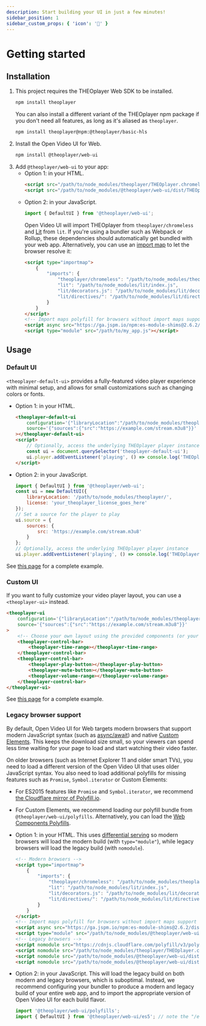 ```yaml
---
description: Start building your UI in just a few minutes!
sidebar_position: 1
sidebar_custom_props: { 'icon': '🚀' }
---
```


# Getting started

## Installation

1. This project requires the THEOplayer Web SDK to be installed.
    ```sh
    npm install theoplayer
    ```
    You can also install a different variant of the THEOplayer npm package if you don't need all features, as long as it's aliased as `theoplayer`.
    ```sh
    npm install theoplayer@npm:@theoplayer/basic-hls
    ```
2. Install the Open Video UI for Web.
    ```sh
    npm install @theoplayer/web-ui
    ```
3. Add `@theoplayer/web-ui` to your app:
    - Option 1: in your HTML.
        ```html
        <script src="/path/to/node_modules/theoplayer/THEOplayer.chromeless.js"></script>
        <script src="/path/to/node_modules/@theoplayer/web-ui/dist/THEOplayerUI.js"></script>
        ```
    - Option 2: in your JavaScript.
        ```js
        import { DefaultUI } from '@theoplayer/web-ui';
        ```
        Open Video UI will import THEOplayer from `theoplayer/chromeless` and [Lit](https://lit.dev/) from `lit`.
        If you're using a bundler such as Webpack or Rollup, these dependencies should automatically get bundled with your web app.
        Alternatively, you can use an [import map](https://developer.mozilla.org/en-US/docs/Web/HTML/Element/script/type/importmap) to let the browser resolve it:
        ```html
        <script type="importmap">
            {
                "imports": {
                    "theoplayer/chromeless": "/path/to/node_modules/theoplayer/THEOplayer.chromeless.esm.js",
                    "lit": "/path/to/node_modules/lit/index.js",
                    "lit/decorators.js": "/path/to/node_modules/lit/decorators.js",
                    "lit/directives/": "/path/to/node_modules/lit/directives/"
                }
            }
        </script>
        <!-- Import maps polyfill for browsers without import maps support (e.g. Safari 16.3) -->
        <script async src="https://ga.jspm.io/npm:es-module-shims@2.6.2/dist/es-module-shims.js" crossorigin="anonymous"></script>
        <script type="module" src="/path/to/my_app.js"></script>
        ```

## Usage

### Default UI

`<theoplayer-default-ui>` provides a fully-featured video player experience with minimal setup, and allows for small customizations such as changing colors or fonts.

- Option 1: in your HTML.
    ```html
    <theoplayer-default-ui
        configuration='{"libraryLocation":"/path/to/node_modules/theoplayer/","license":"your_theoplayer_license_goes_here"}'
        source='{"sources":{"src":"https://example.com/stream.m3u8"}}'
    ></theoplayer-default-ui>
    <script>
        // Optionally, access the underlying THEOplayer player instance
        const ui = document.querySelector('theoplayer-default-ui');
        ui.player.addEventListener('playing', () => console.log('THEOplayer is now playing'));
    </script>
    ```
- Option 2: in your JavaScript.
    ```js
    import { DefaultUI } from '@theoplayer/web-ui';
    const ui = new DefaultUI({
        libraryLocation: '/path/to/node_modules/theoplayer/',
        license: 'your_theoplayer_license_goes_here'
    });
    // Set a source for the player to play
    ui.source = {
        sources: {
            src: 'https://example.com/stream.m3u8'
        }
    };
    // Optionally, access the underlying THEOplayer player instance
    ui.player.addEventListener('playing', () => console.log('THEOplayer is now playing'));
    ```

See [this page](examples/default-ui.mdx) for a complete example.

### Custom UI

If you want to fully customize your video player layout, you can use a `<theoplayer-ui>` instead.

```html
<theoplayer-ui
    configuration='{"libraryLocation":"/path/to/node_modules/theoplayer/","license":"your_theoplayer_license_goes_here"}'
    source='{"sources":{"src":"https://example.com/stream.m3u8"}}'
>
    <!-- Choose your own layout using the provided components (or your own!) -->
    <theoplayer-control-bar>
        <theoplayer-time-range></theoplayer-time-range>
    </theoplayer-control-bar>
    <theoplayer-control-bar>
        <theoplayer-play-button></theoplayer-play-button>
        <theoplayer-mute-button></theoplayer-mute-button>
        <theoplayer-volume-range></theoplayer-volume-range>
    </theoplayer-control-bar>
</theoplayer-ui>
```

See [this page](examples/custom-ui.mdx) for a complete example.

### Legacy browser support

By default, Open Video UI for Web targets modern browsers that support modern JavaScript syntax (such as [async/await](https://caniuse.com/async-functions)) and native [Custom Elements](https://caniuse.com/custom-elementsv1). This keeps the download size small, so your viewers can spend less time waiting for your page to load and start watching their video faster.

On older browsers (such as Internet Explorer 11 and older smart TVs), you need to load a different version of the Open Video UI that uses older JavaScript syntax. You also need to load additional polyfills for missing features such as `Promise`, `Symbol.iterator` or Custom Elements:

- For ES2015 features like `Promise` and `Symbol.iterator`, we recommend [the Cloudflare mirror of Polyfill.io](https://cdnjs.cloudflare.com/polyfill/).
- For Custom Elements, we recommend loading our polyfill bundle from `@theoplayer/web-ui/polyfills`. Alternatively, you can load the [Web Components Polyfills](https://github.com/webcomponents/polyfills).

- Option 1: in your HTML. This uses [differential serving](https://css-tricks.com/differential-serving/) so modern browsers will load the modern build (with `type="module"`), while legacy browsers will load the legacy build (with `nomodule`).

    ```html
    <!-- Modern browsers -->
    <script type="importmap">
        {
            "imports": {
                "theoplayer/chromeless": "/path/to/node_modules/theoplayer/THEOplayer.chromeless.esm.js",
                "lit": "/path/to/node_modules/lit/index.js",
                "lit/decorators.js": "/path/to/node_modules/lit/decorators.js",
                "lit/directives/": "/path/to/node_modules/lit/directives/"
            }
        }
    </script>
    <!-- Import maps polyfill for browsers without import maps support (e.g. Safari 16.3) -->
    <script async src="https://ga.jspm.io/npm:es-module-shims@2.6.2/dist/es-module-shims.js" crossorigin="anonymous"></script>
    <script type="module" src="/path/to/node_modules/@theoplayer/web-ui/dist/THEOplayerUI.mjs"></script>
    <!-- Legacy browsers -->
    <script nomodule src="https://cdnjs.cloudflare.com/polyfill/v3/polyfill.min.js?features=es2015%2CglobalThis%2CReflect"></script>
    <script nomodule src="/path/to/node_modules/theoplayer/THEOplayer.chromeless.js"></script>
    <script nomodule src="/path/to/node_modules/@theoplayer/web-ui/dist/THEOplayerUI.polyfills.js"></script>
    <script nomodule src="/path/to/node_modules/@theoplayer/web-ui/dist/THEOplayerUI.es5.js"></script>
    ```

- Option 2: in your JavaScript. This will load the legacy build on both modern and legacy browsers, which is suboptimal. Instead, we recommend configuring your bundler to produce a modern and legacy build of your entire web app, and to import the appropriate version of Open Video UI for each build flavor.

    ```js
    import '@theoplayer/web-ui/polyfills';
    import { DefaultUI } from '@theoplayer/web-ui/es5'; // note the "/es5" suffix
    ```
